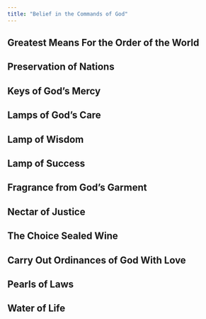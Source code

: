 ```yaml
---
title: "Belief in the Commands of God"
---
```


## Greatest Means For the Order of the World

## Preservation of Nations

## Keys of God's Mercy

## Lamps of God's Care

## Lamp of Wisdom

## Lamp of Success

## Fragrance from God's Garment

## Nectar of Justice

## The Choice Sealed Wine

## Carry Out Ordinances of God With Love

## Pearls of Laws

## Water of Life
